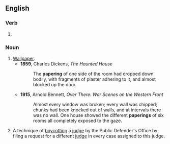 ==English==

===Verb===
{{head|en|present participle}}

# {{present participle of|paper|lang=en|nocat=1}}

===Noun===
{{en-noun}}

# [[wallpaper|Wallpaper]].
#* '''1859''', Charles Dickens, ''The Haunted House''
#*: The '''papering''' of one side of the room had dropped down bodily, with fragments of plaster adhering to it, and almost blocked up the door.
#* '''1915''', Arnold Bennett, ''Over There: War Scenes on the Western Front''
#*: Almost every window was broken; every wall was chipped; chunks had been knocked out of walls, and at intervals there was no wall. One house showed the different '''paperings''' of six rooms all completely exposed to the gaze.
# {{lb|en|law}} A technique of [[boycott]]ing a [[judge]] by the Public Defender's Office by filing a request for a different [[judge]] in every case assigned to this judge.
